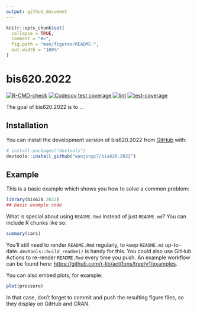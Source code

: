 ```yaml
---
output: github_document
---
```


<!-- README.md is generated from README.Rmd. Please edit that file -->

```r
knitr::opts_chunk$set(
  collapse = TRUE,
  comment = "#>",
  fig.path = "man/figures/README-",
  out.width = "100%"
)
```

# bis620.2022

<!-- badges: start -->
[![R-CMD-check](https://github.com/wanjingc7/bis620.2022/actions/workflows/R-CMD-check.yaml/badge.svg)](https://github.com/wanjingc7/bis620.2022/actions/workflows/R-CMD-check.yaml)
[![Codecov test coverage](https://codecov.io/gh/wanjingc7/bis620.2022/branch/main/graph/badge.svg)](https://app.codecov.io/gh/wanjingc7/bis620.2022?branch=main)
[![lint](https://github.com/wanjingc7/bis620.2022/actions/workflows/lint.yaml/badge.svg)](https://github.com/wanjingc7/bis620.2022/actions/workflows/lint.yaml)
[![test-coverage](https://github.com/wanjingc7/bis620.2022/actions/workflows/test-coverage.yaml/badge.svg)](https://github.com/wanjingc7/bis620.2022/actions/workflows/test-coverage.yaml)
<!-- badges: end -->

The goal of bis620.2022 is to ...

## Installation

You can install the development version of bis620.2022 from [GitHub](https://github.com/) with:

``` r
# install.packages("devtools")
devtools::install_github("wanjingc7/bis620.2022")
```

## Example

This is a basic example which shows you how to solve a common problem:

```r
library(bis620.2022)
## basic example code
```

What is special about using `README.Rmd` instead of just `README.md`? You can include R chunks like so:

```r
summary(cars)
```

You'll still need to render `README.Rmd` regularly, to keep `README.md` up-to-date. `devtools::build_readme()` is handy for this. You could also use GitHub Actions to re-render `README.Rmd` every time you push. An example workflow can be found here: <https://github.com/r-lib/acti1ons/tree/v1/examples>.

You can also embed plots, for example:

```r
plot(pressure)
```

In that case, don't forget to commit and push the resulting figure files, so they display on GitHub and CRAN.
